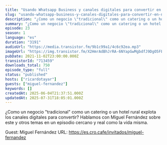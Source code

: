 ```yaml
---
title: "Usando Whatsapp Business y canales digitales para convertir en negocios de catering y alojamiento rural, con Miguel Fernández"
slug: "usando-whatsapp-business-y-canales-digitales-para-convertir-en-negocios-de-catering-y-hotel-rural-con-miguel-fernandez"
description: "¿Como un negocio \"tradicional\" como un catering o un hotel rural explota los canales digitales para convertir? Hablamos con Miguel Fernández sobre este y otros temas en un episodio cercano y real como la vida misma.\n\nGuest: Miguel Fernández\nURL: https://es.cro.cafe/invitados/miguel-fernandez"
summary: "¿Como un negocio \"tradicional\" como un catering o un hotel rural explota los canales digitales para convertir? Hablamos con Miguel Fernández sobre este y otros temas en un episodio cercano y real como la vida misma."
episode: 23
season: 1
language: "es"
duration: "3191"
audioUrl: "https://media.transistor.fm/9b1c99a1/4c6c92ea.mp3"
imageUrl: "https://img.transistor.fm/X2HmrAdBhJrRA-6NYapGwMgbdfJ9DgO5FEBKXkqMpK8/rs:fill:0:0:1/w:1400/h:1400/q:60/mb:500000/aHR0cHM6Ly9pbWct/dXBsb2FkLXByb2R1/Y3Rpb24udHJhbnNp/c3Rvci5mbS9jYWIy/ODkyMGI3MWE1MzNl/YWMzNjEwMThjZWFk/ZWNhMy5qcGc.webp"
pubDate: 2021-11-02T23:00:00.000Z
transistorId: "713459"
downloads_total: 750
episode_type: "full"
status: "published"
hosts: ["ricardotayar"]
guests: ["miguel-fernandez"]
keywords: []
createdAt: 2025-06-04T21:37:51.000Z
updatedAt: 2025-07-31T18:05:01.000Z
---
```


¿Como un negocio "tradicional" como un catering o un hotel rural explota los canales digitales para convertir? Hablamos con Miguel Fernández sobre este y otros temas en un episodio cercano y real como la vida misma.

Guest: Miguel Fernández
URL: https://es.cro.cafe/invitados/miguel-fernandez
